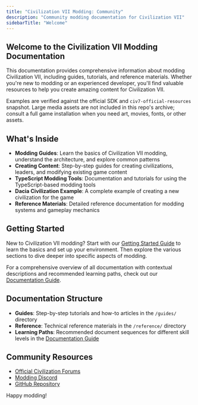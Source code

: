 ```yaml
---
title: "Civilization VII Modding: Community"
description: "Community modding documentation for Civilization VII"
sidebarTitle: "Welcome"
---
```


## Welcome to the Civilization VII Modding Documentation

This documentation provides comprehensive information about modding Civilization VII, including guides, tutorials, and reference materials. Whether you're new to modding or an experienced developer, you'll find valuable resources to help you create amazing content for Civilization VII.

Examples are verified against the official SDK and `civ7-official-resources` snapshot. Large media assets are not included in this repo's archive; consult a full game installation when you need art, movies, fonts, or other assets.

## What's Inside

- **Modding Guides**: Learn the basics of Civilization VII modding, understand the architecture, and explore common patterns
- **Creating Content**: Step-by-step guides for creating civilizations, leaders, and modifying existing game content
- **TypeScript Modding Tools**: Documentation and tutorials for using the TypeScript-based modding tools
- **Dacia Civilization Example**: A complete example of creating a new civilization for the game
- **Reference Materials**: Detailed reference documentation for modding systems and gameplay mechanics

## Getting Started

New to Civilization VII modding? Start with our [Getting Started Guide](/community/guides/getting-started) to learn the basics and set up your environment. Then explore the various sections to dive deeper into specific aspects of modding.

For a comprehensive overview of all documentation with contextual descriptions and recommended learning paths, check out our [Documentation Guide](/community/documentation-guide).

## Documentation Structure

- **Guides**: Step-by-step tutorials and how-to articles in the `/guides/` directory
- **Reference**: Technical reference materials in the `/reference/` directory
- **Learning Paths**: Recommended document sequences for different skill levels in the [Documentation Guide](/community/documentation-guide)

## Community Resources

- [Official Civilization Forums](https://forums.civfanatics.com/)
- [Modding Discord](https://discord.gg/example)
- [GitHub Repository](https://github.com/your-repo-link)

Happy modding!
